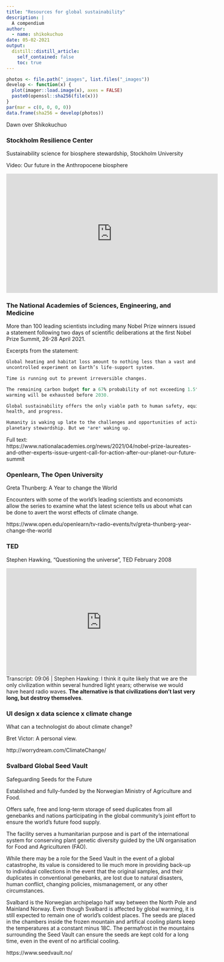 ```yaml
---
title: "Resources for global sustainability"
description: |
  A compendium
author:
  - name: shikokuchuo
date: 05-02-2021
output:
  distill::distill_article:
    self_contained: false
    toc: true
---
```


```r

photos <- file.path("_images", list.files("_images"))
develop <- function(x) {
  plot(imager::load.image(x), axes = FALSE)
  paste0(openssl::sha256(file(x)))
}
par(mar = c(0, 0, 0, 0))
data.frame(sha256 = develop(photos))

```
<aside> Dawn over Shikokuchuo </aside>

### Stockholm Resilience Center

Sustainability science for biosphere stewardship, Stockholm University

Video: Our future in the Anthropocene biosphere

<iframe width="560" height="315" src="https://www.youtube-nocookie.com/embed/5pAONwIKor8" title="YouTube video player" frameborder="0" allow="accelerometer; autoplay; clipboard-write; encrypted-media; gyroscope; picture-in-picture" allowfullscreen></iframe>

### The National Academies of Sciences, Engineering, and Medicine

More than 100 leading scientists including many Nobel Prize winners issued a statement following two days of scientific deliberations at the first Nobel Prize Summit, 26-28 April 2021.

Excerpts from the statement:

```r
Global heating and habitat loss amount to nothing less than a vast and
uncontrolled experiment on Earth’s life-support system.

Time is running out to prevent irreversible changes.

The remaining carbon budget for a 67% probability of not exceeding 1.5°C global
warming will be exhausted before 2030. 

Global sustainability offers the only viable path to human safety, equity,
health, and progress.

Humanity is waking up late to the challenges and opportunities of active
planetary stewardship. But we *are* waking up.

```

Full text: <br />
https://www.nationalacademies.org/news/2021/04/nobel-prize-laureates-and-other-experts-issue-urgent-call-for-action-after-our-planet-our-future-summit

### Openlearn, The Open University

Greta Thunberg: A Year to change the World

Encounters with some of the world’s leading scientists and economists allow the series to examine what the latest science tells us about what can be done to avert the worst effects of climate change.

https://www.open.edu/openlearn/tv-radio-events/tv/greta-thunberg-year-change-the-world

### TED

Stephen Hawking, "Questioning the universe", TED February 2008

<div style="max-width:854px"><div style="position:relative;height:0;padding-bottom:56.25%"><iframe src="https://embed.ted.com/talks/lang/en/stephen_hawking_questioning_the_universe" width="854" height="480" style="position:absolute;left:0;top:0;width:100%;height:100%" frameborder="0" scrolling="no" allowfullscreen></iframe></div></div>

<aside>
Transcript: 09:06 | 
Stephen Hawking: I think it quite likely that we are the only civilization within several hundred light years; otherwise we would have heard radio waves. **The alternative is that civilizations don't last very long, but destroy themselves**.
</aside>

### UI design x data science x climate change

What can a technologist do about climate change?

Bret Victor: A personal view.

http://worrydream.com/ClimateChange/

### Svalbard Global Seed Vault

Safeguarding Seeds for the Future

Established and fully-funded by the Norwegian Ministry of Agriculture and Food.

Offers safe, free and long-term storage of seed duplicates from all genebanks and nations participating in the global community’s joint effort to ensure the world’s future food supply. 

The facility serves a humanitarian purpose and is part of the international system for conserving plant genetic diversity guided by the UN organisation for Food and Agriculturen (FAO).

While there may be a role for the Seed Vault in the event of a global catastrophe, its value is considered to lie much more in providing back-up to individual collections in the event that the original samples, and their duplicates in conventional genebanks, are lost due to natural disasters, human conflict, changing policies, mismanagement, or any other circumstances.

Svalbard is the Norwegian archipelago half way between the North Pole and Mainland Norway. Even though Svalbard is affected by global warming, it is still expected to remain one of world’s coldest places. The seeds are placed in the chambers inside the frozen mountain and artifical cooling plants keep the temperatures at a constant minus 18C. The permafrost in the mountains surrounding the Seed Vault can ensure the seeds are kept cold for a long time, even in the event of no artificial cooling.

https://www.seedvault.no/


